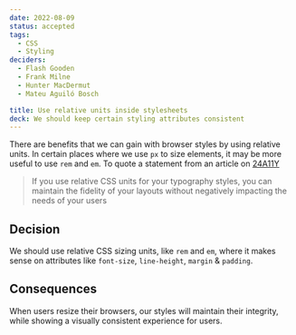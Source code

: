 ```yaml
---
date: 2022-08-09
status: accepted
tags:
  - CSS
  - Styling
deciders:
  - Flash Gooden
  - Frank Milne
  - Hunter MacDermut
  - Mateu Aguiló Bosch

title: Use relative units inside stylesheets
deck: We should keep certain styling attributes consistent
---
```


There are benefits that we can gain with browser styles by using relative units. In certain places where we use `px` to size elements, it may be more useful to use `rem` and `em`. To quote a statement from an article on [24A11Y](https://www.24a11y.com/2019/pixels-vs-relative-units-in-css-why-its-still-a-big-deal/)
> If you use relative CSS units for your typography styles, you can maintain the fidelity of your layouts without negatively impacting the needs of your users

## Decision

 We should use relative CSS sizing units, like `rem` and `em`, where it makes sense on attributes like `font-size`, `line-height`, `margin` & `padding`.

##  Consequences

When users resize their browsers, our styles will maintain their integrity, while showing a visually consistent experience for users.
